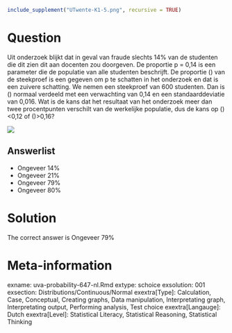 ```r
include_supplement("UTwente-K1-5.png", recursive = TRUE)
```
Question
========

Uit onderzoek blijkt dat in geval van fraude slechts 14% van de studenten die dit zien dit aan docenten zou doorgeven. De proportie p = 0,14 is een parameter die de populatie van alle studenten beschrijft. De proportie \(\hat{p}\) van de steekproef is een gegeven om p te schatten in het onderzoek en dat is een zuivere schatting. We nemen een steekproef van 600 studenten. Dan is \(\hat{p}\) normaal verdeeld met een verwachting van 0,14 en een standaarddeviatie van 0,016. Wat is de kans dat het resultaat van het onderzoek meer dan twee procentpunten verschilt van de werkelijke populatie, dus de kans op \(\hat{p}\)<0,12 of \(\hat{p}\)>0,16?



![](UTwente-K1-5.png)

Answerlist
----------
* Ongeveer 14%
* Ongeveer 21%
* Ongeveer 79%
* Ongeveer 80%

Solution
========

The correct answer is  Ongeveer 79%

Meta-information
================
exname: uva-probability-647-nl.Rmd
extype: schoice
exsolution: 001
exsection: Distributions/Continuous/Normal
exextra[Type]: Calculation, Case, Conceptual, Creating graphs, Data manipulation, Interpretating graph, Interpretating output, Performing analysis, Test choice
exextra[Langauge]: Dutch
exextra[Level]: Statistical Literacy, Statistical Reasoning, Statistical Thinking
